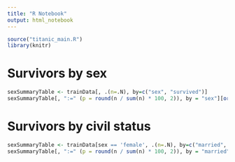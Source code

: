 ```yaml
---
title: "R Notebook"
output: html_notebook
---
```


```r
source("titanic_main.R")
library(knitr)
```

# Survivors by sex

```r
sexSummaryTable <- trainData[, .(n=.N), by=c("sex", "survived")]
sexSummaryTable[, ":=" (p = round(n / sum(n) * 100, 2)), by = "sex"][order(sex, survived)]
```

# Survivors by civil status

```r
sexSummaryTable <- trainData[sex == 'female', .(n=.N), by=c("married", "survived")]
sexSummaryTable[, ":=" (p = round(n / sum(n) * 100, 2)), by = "married"][order(married, survived)]
```


